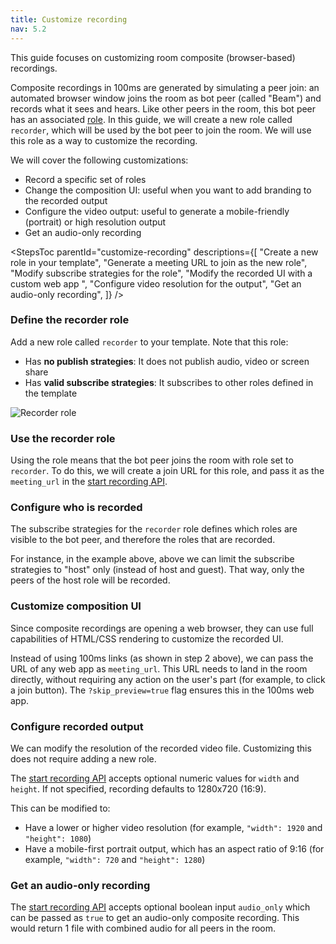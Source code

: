 ```yaml
---
title: Customize recording
nav: 5.2
---
```



This guide focuses on customizing room composite (browser-based) recordings.

Composite recordings in 100ms are generated by simulating a peer join: an automated browser window joins the room as bot peer (called "Beam") and records what it sees and hears. Like other peers in the room, this bot peer has an associated [role](../../../../concepts/v2/concepts/templates-and-roles/overview). In this guide, we will create a new role called `recorder`, which will be used by the bot peer to join the room. We will use this role as a way to customize the recording.

We will cover the following customizations:

- Record a specific set of roles
- Change the composition UI: useful when you want to add branding to the recorded output
- Configure the video output: useful to generate a mobile-friendly (portrait) or high resolution output
- Get an audio-only recording

<StepsToc
    parentId="customize-recording"
    descriptions={[
        "Create a new role in your template",
        "Generate a meeting URL to join as the new role",
        "Modify subscribe strategies for the role",
        "Modify the recorded UI with a custom web app ",
        "Configure video resolution for the output",
        "Get an audio-only recording",
    ]}
/>

<StepsContainer id="customize-recording">

### Define the recorder role

Add a new role called `recorder` to your template. Note that this role:

- Has **no publish strategies**: It does not publish audio, video or screen share
- Has **valid subscribe strategies**: It subscribes to other roles defined in the template

![Recorder role](/docs/v2/recorder-role.png)

### Use the recorder role

Using the role means that the bot peer joins the room with role set to `recorder`. To do this, we will create a join URL for this role, and pass it as the `meeting_url` in the [start recording API](./overview).

<MeetingUrlConfig />

### Configure who is recorded

The subscribe strategies for the `recorder` role defines which roles are visible to the bot peer, and therefore the roles that are recorded.

For instance, in the example above, above we can limit the subscribe strategies to "host" only (instead of host and guest). That way, only the peers of the host role will be recorded.

### Customize composition UI

Since composite recordings are opening a web browser, they can use full capabilities of HTML/CSS rendering to customize the recorded UI.

Instead of using 100ms links (as shown in step 2 above), we can pass the URL of any web app as `meeting_url`. This URL needs to land in the room directly, without requiring any action on the user's part (for example, to click a join button). The `?skip_preview=true` flag ensures this in the 100ms web app.

### Configure recorded output

We can modify the resolution of the recorded video file. Customizing this does not require adding a new role.

The [start recording API](./overview) accepts optional numeric values for `width` and `height`. If not specified, recording defaults to 1280x720 (16:9).

This can be modified to:

- Have a lower or higher video resolution (for example, `"width": 1920` and `"height": 1080`)
- Have a mobile-first portrait output, which has an aspect ratio of 9:16 (for example, `"width": 720` and `"height": 1280`)

### Get an audio-only recording

The [start recording API](./overview) accepts optional boolean input `audio_only` which can be passed as `true` to get an audio-only composite recording. This would return 1 file with combined audio for all peers in the room.

</StepsContainer>
